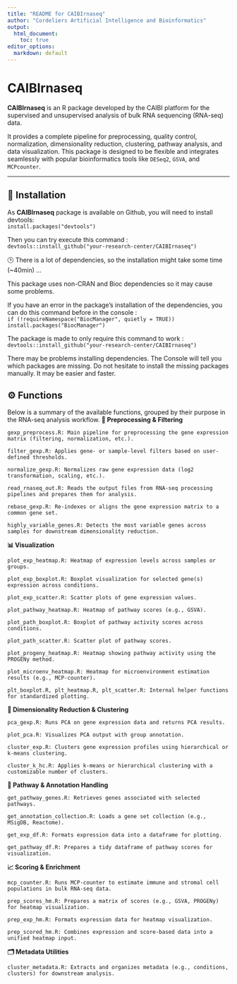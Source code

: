 ```yaml
---
title: "README for CAIBIrnaseq"
author: "Cordeliers Artificial Intelligence and Bioinformatics"
output: 
  html_document:
    toc: true
editor_options: 
  markdown: default
---
```


# CAIBIrnaseq

**CAIBIrnaseq** is an R package developed by the CAIBI platform for the supervised and unsupervised analysis of bulk RNA sequencing (RNA-seq) data.

It provides a complete pipeline for preprocessing, quality control, normalization, dimensionality reduction, clustering, pathway analysis, and data visualization. This package is designed to be flexible and integrates seamlessly with popular bioinformatics tools like `DESeq2`, `GSVA`, and `MCPcounter`.

---

## 🔧 Installation

As **CAIBIrnaseq** package is available on Github, you will need to install devtools:  
`install.packages("devtools")`

Then you can try execute this command :   
`devtools::install_github("your-research-center/CAIBIrnaseq")`

🕒 There is a lot of dependencies, so the installation might take some time (~40min) ...


This package uses non-CRAN and Bioc dependencies so it may cause some problems.

If you have an error in the package's installation of the dependencies, you can do this command before in the console :   
`if (!requireNamespace("BiocManager", quietly = TRUE))`  
  `install.packages("BiocManager")`  

The package is made to only require this command to work :   
`devtools::install_github("your-research-center/CAIBIrnaseq")`

There may be problems installing dependencies. The Console will tell you which packages are missing. Do not hesitate to install the missing packages manually. It may be easier and faster. 

## ⚙️ Functions

Below is a summary of the available functions, grouped by their purpose in the RNA-seq analysis workflow.
**🧹 Preprocessing & Filtering**

    gexp_preprocess.R: Main pipeline for preprocessing the gene expression matrix (filtering, normalization, etc.).

    filter_gexp.R: Applies gene- or sample-level filters based on user-defined thresholds.

    normalize_gexp.R: Normalizes raw gene expression data (log2 transformation, scaling, etc.).

    read_rnaseq_out.R: Reads the output files from RNA-seq processing pipelines and prepares them for analysis.

    rebase_gexp.R: Re-indexes or aligns the gene expression matrix to a common gene set.

    highly_variable_genes.R: Detects the most variable genes across samples for downstream dimensionality reduction.

**📊 Visualization**

    plot_exp_heatmap.R: Heatmap of expression levels across samples or groups.

    plot_exp_boxplot.R: Boxplot visualization for selected gene(s) expression across conditions.

    plot_exp_scatter.R: Scatter plots of gene expression values.

    plot_pathway_heatmap.R: Heatmap of pathway scores (e.g., GSVA).

    plot_path_boxplot.R: Boxplot of pathway activity scores across conditions.

    plot_path_scatter.R: Scatter plot of pathway scores.

    plot_progeny_heatmap.R: Heatmap showing pathway activity using the PROGENy method.

    plot_microenv_heatmap.R: Heatmap for microenvironment estimation results (e.g., MCP-counter).

    plt_boxplot.R, plt_heatmap.R, plt_scatter.R: Internal helper functions for standardized plotting.

**🧪 Dimensionality Reduction & Clustering**

    pca_gexp.R: Runs PCA on gene expression data and returns PCA results.

    plot_pca.R: Visualizes PCA output with group annotation.

    cluster_exp.R: Clusters gene expression profiles using hierarchical or k-means clustering.

    cluster_k_hc.R: Applies k-means or hierarchical clustering with a customizable number of clusters.

**🧬 Pathway & Annotation Handling**

    get_pathway_genes.R: Retrieves genes associated with selected pathways.

    get_annotation_collection.R: Loads a gene set collection (e.g., MSigDB, Reactome).

    get_exp_df.R: Formats expression data into a dataframe for plotting.

    get_pathway_df.R: Prepares a tidy dataframe of pathway scores for visualization.

**📈 Scoring & Enrichment**

    mcp_counter.R: Runs MCP-counter to estimate immune and stromal cell populations in bulk RNA-seq data.

    prep_scores_hm.R: Prepares a matrix of scores (e.g., GSVA, PROGENy) for heatmap visualization.

    prep_exp_hm.R: Formats expression data for heatmap visualization.

    prep_scored_hm.R: Combines expression and score-based data into a unified heatmap input.

**🗂️ Metadata Utilities**

    cluster_metadata.R: Extracts and organizes metadata (e.g., conditions, clusters) for downstream analysis.
